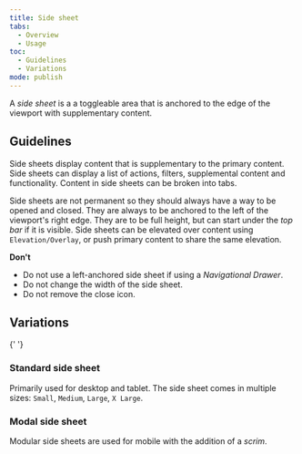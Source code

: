 ```yaml
---
title: Side sheet
tabs:
  - Overview
  - Usage
toc:
  - Guidelines
  - Variations
mode: publish
---
```


A _side sheet_ is a a toggleable area that is anchored to the edge of the viewport with supplementary content.

<!--One to two sentences as an introduction to the component-->

## Guidelines

<!--List how to use it, sizes, widths, grid interactions, color allowances -->

Side sheets display content that is supplementary to the primary content. Side sheets can display a list of actions, filters, supplemental content and functionality. Content in side sheets can be broken into tabs.

Side sheets are not permanent so they should always have a way to be opened and closed. They are always to be anchored to the left of the viewport's right edge. They are to be full height, but can start under the _top bar_ if it is visible. Side sheets can be elevated over content using `Elevation/Overlay`, or push primary content to share the same elevation.

**Don't**

<!--Bullet point list if needed -->

- Do not use a left-anchored side sheet if using a _Navigational Drawer_.
- Do not change the width of the side sheet.
- Do not remove the close icon.

## Variations

<!--One ### heading per frame in Figma, explaining each component in that frame. One 'content' section per variation if needed -->

<FigmaImage url="https://www.figma.com/file/0bGXR2sCwMVSDNyyzu5BXrO5/UI%E2%80%94User-Interface?node-id=2822%3A169" />{' '}

### Standard side sheet

Primarily used for desktop and tablet. The side sheet comes in multiple sizes: `Small`, `Medium`, `Large`, `X Large`.

### Modal side sheet

Modular side sheets are used for mobile with the addition of a _scrim_.
